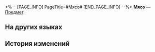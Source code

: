 <%-- [PAGE_INFO]
PageTitle=#Мясо#
[END_PAGE_INFO] --%>
{{Предмет Инфобокс
|id          = 260033
|Изображение = Предмет Мясо.png
|Тип         = 
|Инвентарь   = 
|Редкость    = 2
|Эффект      = 
|Описание    = Редкий ингредиент: мясо для приготовления блюд.
|Источник1   = [[Магазин]]
}}
{{Описание|Откуда жадный торговец взял мясо? Кажется, это ещё один секрет этой загадочной земли.}}
'''Мясо''' — [[Предмет]].

==На других языках==
{{На других языках
|en   = Meat Ingredient
|zhs  = 肉材
|zht  = 肉材
|ja   = お肉
|ko   = 고기
|es   = Carne
|fr   = Viande
|ru   = Мясо
|th   = เนื้อสัตว์
|vi   = Thịt
|de   = Fleischzutat
|id   = Daging
|pt   = Carne
}}

==История изменений==
{{История изменений|3.5}}